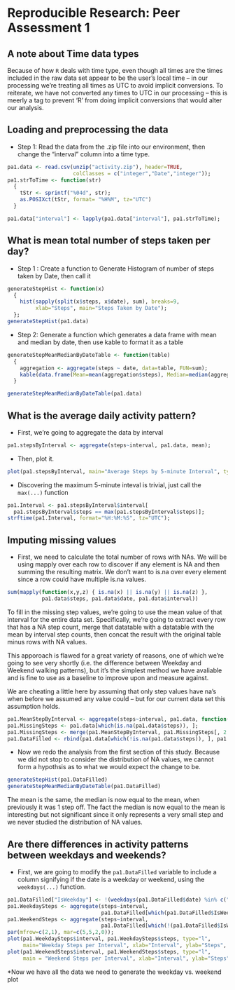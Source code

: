 # Reproducible Research: Peer Assessment 1

## A note about Time data types

Because of how `R` deals with time type, even though all times are the times included in the raw data set appear to be the user's local time -- in our processing we're treating all times as UTC to avoid implicit conversions.  To reiterate, we have not converted any times to UTC in our processing -- this is meerly a tag to prevent 'R' from doing implicit conversions that would alter our analysis.

## Loading and preprocessing the data
* Step 1: Read the data from the .zip file into our environment, then change the "interval" column into a time type.
```r
pa1.data <- read.csv(unzip("activity.zip"), header=TRUE,
                     colClasses = c("integer","Date","integer"));
pa1.strToTime <- function(str)
  {
    tStr <- sprintf("%04d", str);
    as.POSIXct(tStr, format= "%H%M", tz="UTC")
  }

pa1.data["interval"] <- lapply(pa1.data["interval"], pa1.strToTime);
```

## What is mean total number of steps taken per day?

* Step 1 : Create a function to Generate Histogram of number of steps taken by Date, then call it
```r
generateStepHist <- function(x)
  {
    hist(sapply(split(x$steps, x$date), sum), breaks=9,
         xlab="Steps", main="Steps Taken by Date");
  };
generateStepHist(pa1.data)
```

* Step 2: Generate a function which generates a data frame with mean and median by date, then use kable to format it as a table

```r
generateStepMeanMedianByDateTable <- function(table)
  {
    aggregation <- aggregate(steps ~ date, data=table, FUN=sum);
    kable(data.frame(Mean=mean(aggregation$steps), Median=median(aggregation$steps)))
  }

generateStepMeanMedianByDateTable(pa1.data)
```

## What is the average daily activity pattern?
* First, we're going to aggregate the data by interval
```r
pa1.stepsByInterval <- aggregate(steps~interval, pa1.data, mean);
```
* Then, plot it.
```r
plot(pa1.stepsByInterval, main="Average Steps by 5-minute Interval", type="l")
```
* Discovering the maximum 5-minute inteval is trivial, just call the `max(...)` function
```r
pa1.Interval <- pa1.stepsByInterval$interval[
  pa1.stepsByInterval$steps == max(pa1.stepsByInterval$steps)];
strftime(pa1.Interval, format="%H:%M:%S", tz="UTC");
```

## Imputing missing values

* First, we need to calculate the total number of rows with NAs.  We will be using mapply
over each row to discover if any element is NA and then summing the resulting matrix.  We don't want to is.na over every element since a row could have multiple is.na values.

```r
sum(mapply(function(x,y,z) { is.na(x) || is.na(y) || is.na(z) }, 
           pa1.data$steps, pa1.data$date, pa1.data$interval))
```

To fill in the missing step values, we're going to use the mean value of that interval for the entire data set.  Specifically, we're going to extract every row that has a NA step count, merge that datatable with a datatable with the mean by interval step counts, then concat the result with the original table minus rows with NA values.

This apporoach is flawed for a great variety of reasons, one of which we're going to see very shortly (i.e. the difference between Weekday and Weekend walking patterns), but it's the simplest method we have avaliable and is fine to use as a baseline to improve upon and measure against.

We are cheating a little here by assuming that only step values have na's when before we assumed any value could -- but for our current data set this assumption holds.

```r
pa1.MeanStepByInterval <- aggregate(steps~interval, pa1.data, function(x) mean(x,na.rm=TRUE));
pa1.MissingSteps <- pa1.data[which(is.na(pa1.data$steps)), ];
pa1.MissingSteps <- merge(pa1.MeanStepByInterval, pa1.MissingSteps[, 2:3]);
pa1.DataFilled <- rbind(pa1.data[which(!is.na(pa1.data$steps)), ], pa1.MissingSteps);
```

* Now we redo the analysis from the first section of this study.  Because we did not stop to consider the distribution of NA values, we cannot form a hypothsis as to what we would expect the change to be.
```r
generateStepHist(pa1.DataFilled)
generateStepMeanMedianByDateTable(pa1.DataFilled)
```
The mean is the same, the median is now equal to the mean, when previously it was 1 step off.  The fact the median is now equal to the mean is interesting but not significant since it only represents a very small step and we never studied the distribution of NA values.

## Are there differences in activity patterns between weekdays and weekends?

* First, we are going to modify the `pa1.DataFilled` variable to include a column signifying if the date is a weekday or weekend, using the `weekdays(...)` function.

```r
pa1.DataFilled["IsWeekday"] <- !(weekdays(pa1.DataFilled$date) %in% c("Saturday","Sunday"));
pa1.WeekdaySteps <- aggregate(steps~interval, 
                              pa1.DataFilled[which(pa1.DataFilled$IsWeekday), ], mean);
pa1.WeekendSteps <- aggregate(steps~interval,
                              pa1.DataFilled[which(!(pa1.DataFilled$IsWeekday)), ], mean);
par(mfrow=c(2,1), mar=c(5,5,2,0));
plot(pa1.WeekdaySteps$interval, pa1.WeekdaySteps$steps, type="l", 
     main="Weekday Steps per Interval", xlab="Interval", ylab="Steps", ylim=c(0,250))
plot(pa1.WeekendSteps$interval, pa1.WeekendSteps$steps, type="l", 
     main = "Weekend Steps per Interval", xlab="Interval", ylab="Steps", ylim=c(0,250))
```

*Now we have all the data we need to generate the weekday vs. weekend plot

